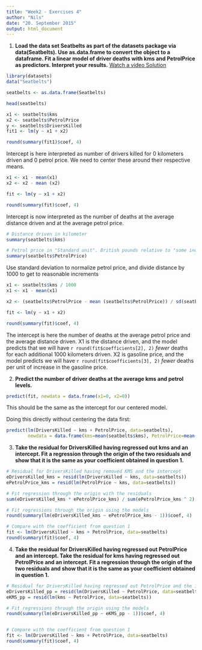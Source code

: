---
title: "Week2 - Exercises 4"
author: "Nils"
date: "20. September 2015"
output: html_document
---

1. **Load the data set Seatbelts as part of the datasets package via data(Seatbelts). Use as.data.frame to convert the object to a dataframe. Fit a linear model of driver deaths with kms and PetrolPrice as predictors. Interpret your results.** 
[Watch a video Solution](https://www.youtube.com/watch?v=xcJKPyiuSMo&index=37&list=PLpl-gQkQivXji7JK1OP1qS7zalwUBPrX0)

```{r}
library(datasets)
data("Seatbelts")

seatbelts <- as.data.frame(Seatbelts)

head(seatbelts)

x1 <- seatbelts$kms
x2 <- seatbelts$PetrolPrice
y <- seatbelts$DriversKilled
fit1 <- lm(y ~ x1 + x2)

round(summary(fit1)$coef, 4)
````

Intercept is here interpreted as number of drivers killed for 0 kilometers driven and 0 petrol price.  We need to center these around their respective means.

```{r}
x1 <- x1 - mean(x1)
x2 <- x2 - mean (x2)

fit <- lm(y ~ x1 + x2)

round(summary(fit)$coef, 4)
```

Intercept is now interpreted as the number of deaths at the average distance driven and at the average petrol price.

```{r}
# Distance driven in kilometer
summary(seatbelts$kms)

# Petrol price in "Standard unit". British pounds relative to "some index"
summary(seatbelts$PetrolPrice)
```

Use standard deviation to normalize petrol price, and divide distance by 1000 to get to reasonable increments

```{r}
x1 <- seatbelts$kms / 1000
x1 <- x1 - mean(x1)

x2 <- (seatbelts$PetrolPrice - mean (seatbelts$PetrolPrice)) / sd(seatbelts$PetrolPrice)

fit <- lm(y ~ x1 + x2)

round(summary(fit)$coef, 4)
```

The intercept is here the number of deaths at the average petrol price and the average distance driven.  X1 is the distance driven, and the model predicts that we will have `r round(fit$coefficients[2], 2)` *fewer* deaths for each additional 1000 kilometers driven.  X2 is gasoline price, and the model predicts we will have `r round(fit$coefficients[3], 2)` *fewer* deaths per unit of increase in the gasoline price.






2. **Predict the number of driver deaths at the average kms and petrol levels.**

```{r}
predict(fit, newdata = data.frame(x1=0, x2=0))

```

This should be the same as the intercept for our centered model.

Doing this directly without centering the data first:

```{r}
predict(lm(DriversKilled ~ kms + PetrolPrice, data=seatbelts), 
        newdata = data.frame(kms=mean(seatbelts$kms), PetrolPrice=mean(seatbelts$PetrolPrice)))

```



3. **Take the residual for DriversKilled having regressed out kms and an intercept.  Fit a regression through the origin of the two residuals and show that it is the same as your coefficient obtained in question 1.**

```{r}
# Residual for DriversKilled having removed KMS and the intercept
eDriversKilled_kms = resid(lm(DriversKilled ~ kms, data=seatbelts))
ePetrolPrice_kms = resid(lm(PetrolPrice ~ kms, data=seatbelts))

# Fit regression through the origin with the residuals
sum(eDriversKilled_kms * ePetrolPrice_kms) / sum(ePetrolPrice_kms ^ 2)

# Fit regressions through the origin using the models 
round(summary(lm(eDriversKilled_kms ~ ePetrolPrice_kms - 1))$coef, 4)

# Compare with the coefficient from question 1
fit <- lm(DriversKilled ~ kms + PetrolPrice, data=seatbelts)
round(summary(fit)$coef, 4)
```



4. **Take the residual for DriversKilled having regressed out PetrolPrice and an intercept. Take the residual for kms having regressed out PetrolPrice and an intercept. Fit a regression through the origin of the two residuals and show that it is the same as your coefficient obtained in question 1.**

```{r}
# Residual for DriversKilled having regressed out PetrolPrice and the intercept
eDriversKilled_pp = resid(lm(DriversKilled ~ PetrolPrice, data=seatbelts))
eKMS_pp = resid(lm(kms ~ PetrolPrice, data=seatbelts))

# Fit regressions through the origin using the models 
round(summary(lm(eDriversKilled_pp ~ eKMS_pp - 1))$coef, 4)


# Compare with the coefficient from question 1
fit <- lm(DriversKilled ~ kms + PetrolPrice, data=seatbelts)
round(summary(fit)$coef, 4)
```

